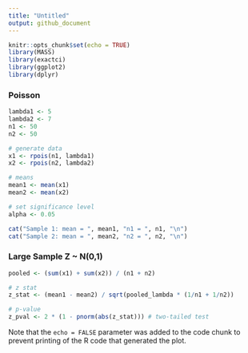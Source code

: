 ```yaml
---
title: "Untitled"
output: github_document
---
```


```r
knitr::opts_chunk$set(echo = TRUE)
library(MASS)
library(exactci)
library(ggplot2)
library(dplyr)
```

### Poisson 

```r
lambda1 <- 5
lambda2 <- 7
n1 <- 50
n2 <- 50

# generate data
x1 <- rpois(n1, lambda1)
x2 <- rpois(n2, lambda2)

# means
mean1 <- mean(x1)
mean2 <- mean(x2)

# set significance level
alpha <- 0.05

cat("Sample 1: mean = ", mean1, "n1 = ", n1, "\n")
cat("Sample 2: mean = ", mean2, "n2 = ", n2, "\n")
```

### Large Sample Z ~ N(0,1)


```r
pooled <- (sum(x1) + sum(x2)) / (n1 + n2)

# z stat
z_stat <- (mean1 - mean2) / sqrt(pooled_lambda * (1/n1 + 1/n2))

# p-value
z_pval <- 2 * (1 - pnorm(abs(z_stat))) # two-tailed test
```

Note that the `echo = FALSE` parameter was added to the code chunk to prevent printing of the R code that generated the plot.
